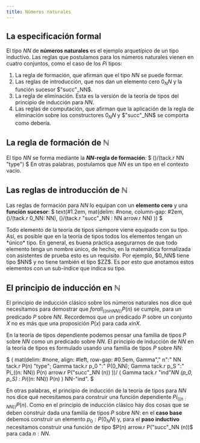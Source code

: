 ```yaml
---
title: Números naturales
---
```



## La especificación formal

El tipo $NN$ de **números naturales** es el ejemplo arquetípico de un tipo inductivo.
Las reglas que postulamos para los números naturales vienen en cuatro conjuntos, como el 
caso de los $Pi$ tipos:

1. La regla de formación, que afirman que el tipo $NN$ se puede formar.
2. Las reglas de introducción, que nos dan un elemento cero $0_NN$ y la función sucesor 
  $"succ"_NN$.
3. La regla de eliminación. Esta es la versión de la teoría de tipos del principio de 
  inducción para $NN$.
4. Las reglas de computación, que afirman que la aplicación de la regla de eliminación
  sobre los constructores $0_NN$ y $"succ"_NN$ se comporta como debería.

## La regla de formación de ℕ

El tipo $NN$ se forma mediante la **$NN$-regla de formación**:
$ ()/(tack.r NN "type") $
En otras palabras, postulamos que $NN$ es un tipo en el contexto vacío.

## Las reglas de introducción de ℕ

Las reglas de formación para $NN$ lo equipan con un **elemento cero** y una **función sucesor**:
$ 
text(#1.2em, mat(delim: #none, column-gap: #2em,   ()/(tack.r 0_NN: NN), ()/(tack.r "succ"_NN : NN arrow.r NN)   )) 
$

<div id="observacion-3-1-1">
<Aside type="tip" title="Observacion 3.1.1">
Todo elemento de la teoría de tipos siempore viene equipado con su tipo. Así, es posible 
que en la teoría de tipos todos los elementos tengan un *único* tipo.
En general, es buena práctica asegurarnos de que todo elemento tenga un nombre único, de 
hecho, en la matemática formalizada con asistentes de prueba esto es un requisito.
Por ejemplo, $0_NN$ tiene tipo $NN$ y no tiene también el tipo $ZZ$. Es por esto que 
anotamos estos elementos con un sub-índice que indica su tipo.
</Aside>
</div>

## El principio de inducción en ℕ

El principio de inducción clásico sobre los números naturales nos dice qué necesitamos 
para demostrar que $forall_((n in NN)) P(n)$ se cumple, para un predicado $P$ sobre $NN$.
Recordemos que un predicado $P$ sobre un conjunto $X$ no es más que una proposición $P(x)$
para cada $x in X$.

En la teoría de tipos dependiente podemos pensar una familia de tipos $P$ sobre $NN$ como 
un predicado sobre $NN$. El principio de inducción de $NN$ en la teoría de tipos es 
formulado usando una familia de tipos $P$ sobre $NN$:

$ 
  ( mat(delim: #none, align: #left, row-gap: #0.5em,
    Gamma"," n":" NN tack.r P(n) "type";
    Gamma tack.r p_0 ":" P(0_NN);
    Gamma tack.r p_S ":" Pi_((n: NN)) P(n) arrow.r P("succ"_NN (n)) 
  ))/
  (
    Gamma tack.r "ind"_NN (p_0, p_S) : Pi_((n: NN)) P(n)
  ) NN-"ind".
$

En otras palabras, el principio de inducción de la teoría de tipos para $NN$ nos dice 
qué necesitamos para construir una función dependiente $Pi_((n: NN)) P(n)$. Como en 
el principio de inducción clásico hay dos cosas que se deben construir dada una familia 
de tipos $P$ sobre $NN$: en el **caso base** debemos construir un elemento $p_0: P(0_NN)$ y,
para el **paso inductivo** necesitamos construir una función de tipo 
$P(n) arrow.r P("succ"_NN (n))$ para cada $n : NN$.
